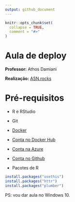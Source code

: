 ```yaml
---
output: github_document
---
```


<!-- README.md is generated from README.Rmd. Please edit that file -->

```r
knitr::opts_chunk$set(
  collapse = TRUE,
  comment = "#>"
)
```

# Aula de deploy

**Professor:** Athos Damiani

**Realização:** [ASN.rocks](https://asn.rocks/)

# Pré-requisitos

- R e RStudio
- Git
- [Docker](https://www.docker.com/products/docker-desktop)
- [Conta no Docker Hub](https://www.docker.com/products/docker-hub)
- [Conta na Azure](https://portal.azure.com/#home)
- [Conta no Github](https://github.com/)

- Pacotes de R

```r
install.packages("usethis")
install.packages("httr")
install.packages("plumber")
```

PS: vou dar aula no Windows 10.
